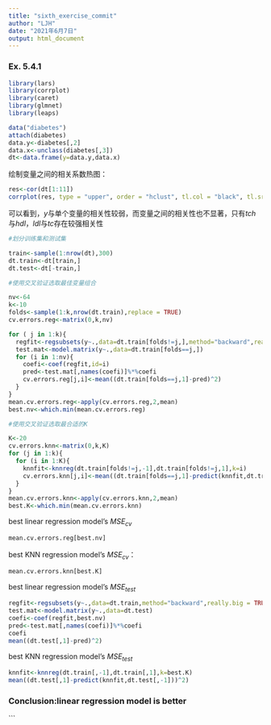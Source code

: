 ```yaml
---
title: "sixth_exercise_commit"
author: "LJH"
date: "2021年6月7日"
output: html_document
---
```


### Ex. 5.4.1
```r
library(lars)
library(corrplot)
library(caret)
library(glmnet)
library(leaps)
```

```r
data("diabetes")
attach(diabetes)
data.y<-diabetes[,2]
data.x<-unclass(diabetes[,3])
dt<-data.frame(y=data.y,data.x)
```

绘制变量之间的相关系数热图：

```r
res<-cor(dt[1:11])
corrplot(res, type = "upper", order = "hclust", tl.col = "black", tl.srt = 45)
```

可以看到，$y$与单个变量的相关性较弱，而变量之间的相关性也不显著，只有$tch$与$hdl$，$ldl$与$tc$存在较强相关性

```r
#划分训练集和测试集

train<-sample(1:nrow(dt),300)
dt.train<-dt[train,]
dt.test<-dt[-train,]

#使用交叉验证选取最佳变量组合

nv<-64
k<-10
folds<-sample(1:k,nrow(dt.train),replace = TRUE)
cv.errors.reg<-matrix(0,k,nv)

for ( j in 1:k){
  regfit<-regsubsets(y~.,data=dt.train[folds!=j,],method="backward",really.big = TRUE,nvmax=nv)
  test.mat<-model.matrix(y~.,data=dt.train[folds==j,])
  for (i in 1:nv){
    coefi<-coef(regfit,id=i)
    pred<-test.mat[,names(coefi)]%*%coefi
    cv.errors.reg[j,i]<-mean((dt.train[folds==j,1]-pred)^2)
  }
}
mean.cv.errors.reg<-apply(cv.errors.reg,2,mean)
best.nv<-which.min(mean.cv.errors.reg)

#使用交叉验证选取最合适的K

K<-20
cv.errors.knn<-matrix(0,k,K)
for (j in 1:k){
  for (i in 1:K){
    knnfit<-knnreg(dt.train[folds!=j,-1],dt.train[folds!=j,1],k=i)
    cv.errors.knn[j,i]<-mean((dt.train[folds==j,1]-predict(knnfit,dt.train[folds==j,-1]))^2)
  }
}
mean.cv.errors.knn<-apply(cv.errors.knn,2,mean)
best.K<-which.min(mean.cv.errors.knn)
```

best linear regression model's $MSE_{cv}$
```r
mean.cv.errors.reg[best.nv]
```
best KNN regression model's $MSE_{cv}$：
```r
mean.cv.errors.knn[best.K]
```

best linear regression model's $MSE_{test}$
```r
regfit<-regsubsets(y~.,data=dt.train,method="backward",really.big = TRUE,nvmax=nv)
test.mat<-model.matrix(y~.,data=dt.test)
coefi<-coef(regfit,best.nv)
pred<-test.mat[,names(coefi)]%*%coefi
coefi
mean((dt.test[,1]-pred)^2)
```

best KNN regression model's $MSE_{test}$
```r
knnfit<-knnreg(dt.train[,-1],dt.train[,1],k=best.K)
mean((dt.test[,1]-predict(knnfit,dt.test[,-1]))^2)
```

### Conclusion:**linear regression** model is better
```
